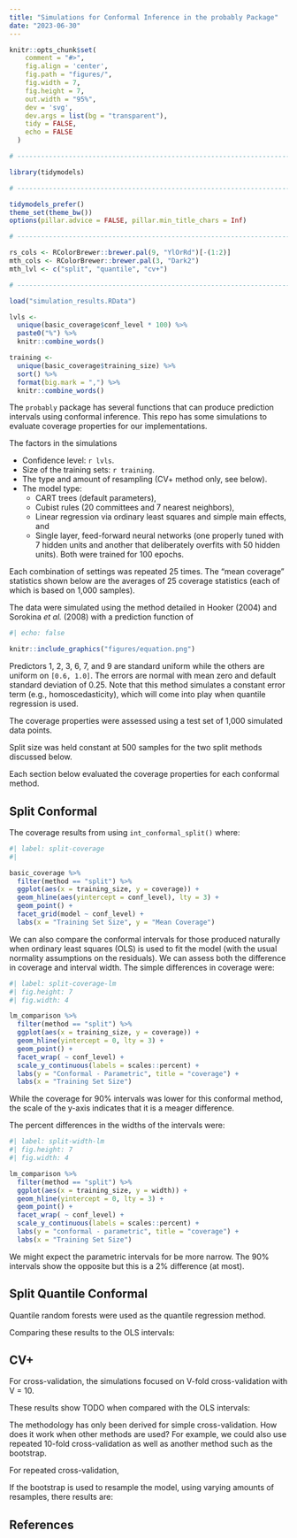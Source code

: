 ```yaml
---
title: "Simulations for Conformal Inference in the probably Package"
date: "2023-06-30"
---
```


```r
knitr::opts_chunk$set(
    comment = "#>",
    fig.align = 'center',
    fig.path = "figures/",
    fig.width = 7,
    fig.height = 7,
    out.width = "95%",
    dev = 'svg',
    dev.args = list(bg = "transparent"),
    tidy = FALSE,
    echo = FALSE
  )

# ------------------------------------------------------------------------------

library(tidymodels)

# ------------------------------------------------------------------------------

tidymodels_prefer()
theme_set(theme_bw())
options(pillar.advice = FALSE, pillar.min_title_chars = Inf)

# ------------------------------------------------------------------------------

rs_cols <- RColorBrewer::brewer.pal(9, "YlOrRd")[-(1:2)]
mth_cols <- RColorBrewer::brewer.pal(3, "Dark2")
mth_lvl <- c("split", "quantile", "cv+")

# ------------------------------------------------------------------------------

load("simulation_results.RData")

lvls <- 
  unique(basic_coverage$conf_level * 100) %>% 
  paste0("%") %>% 
  knitr::combine_words()

training <- 
  unique(basic_coverage$training_size) %>% 
  sort() %>% 
  format(big.mark = ",") %>% 
  knitr::combine_words()

```

The `probably` package has several functions that can produce prediction intervals using conformal inference. This repo has some simulations to evaluate coverage properties for our implementations. 

The factors in the simulations

 - Confidence level: `r lvls`.
 - Size of the training sets:  `r training`.
 - The type and amount of resampling (CV+ method only, see below). 
 - The model type: 
   - CART trees (default parameters),
   - Cubist rules (20 committees and 7 nearest neighbors), 
   - Linear regression via ordinary least squares and simple main effects, and 
   - Single layer, feed-forward neural networks (one properly tuned with 7 hidden units and another that deliberately overfits with 50 hidden units). Both were trained for 100 epochs. 

Each combination of settings was repeated 25 times. The "mean coverage" statistics shown below are the averages of 25 coverage statistics (each of which is based on 1,000 samples).

The data were simulated using the method detailed in Hooker (2004) and Sorokina _et al._ (2008) with a prediction function of 

```r
#| echo: false

knitr::include_graphics("figures/equation.png")
```

Predictors 1, 2, 3, 6, 7, and 9 are standard uniform while the others are uniform on `[0.6, 1.0]`. The errors are normal with mean zero and default standard deviation of 0.25. Note that this method simulates a constant error term (e.g., homoscedasticity), which will come into play when quantile regression is used. 

The coverage properties were assessed using a test set of 1,000 simulated data points.

Split size was held constant at 500 samples for the two split methods discussed below. 

Each section below evaluated the coverage properties for each conformal method.

## Split Conformal

The coverage results from using `int_conformal_split()` where: 

```r
#| label: split-coverage
#| 

basic_coverage %>% 
  filter(method == "split") %>% 
  ggplot(aes(x = training_size, y = coverage)) + 
  geom_hline(aes(yintercept = conf_level), lty = 3) +
  geom_point() +
  facet_grid(model ~ conf_level) +
  labs(x = "Training Set Size", y = "Mean Coverage")
```

We can also compare the conformal intervals for those produced naturally when ordinary least squares (OLS) is used to fit the model (with the usual normality assumptions on the residuals). We can assess both the difference in coverage and interval width. The simple differences in coverage were: 

```r
#| label: split-coverage-lm
#| fig.height: 7
#| fig.width: 4

lm_comparison %>% 
  filter(method == "split") %>% 
  ggplot(aes(x = training_size, y = coverage)) + 
  geom_hline(yintercept = 0, lty = 3) +
  geom_point() +
  facet_wrap( ~ conf_level) +
  scale_y_continuous(labels = scales::percent) + 
  labs(y = "Conformal - Parametric", title = "coverage") +
  labs(x = "Training Set Size")
```

While the coverage for 90% intervals was lower for this conformal method, the scale of the y-axis indicates that it is a meager difference.

The percent differences in the widths of the intervals were:

```r
#| label: split-width-lm
#| fig.height: 7
#| fig.width: 4

lm_comparison %>% 
  filter(method == "split") %>% 
  ggplot(aes(x = training_size, y = width)) + 
  geom_hline(yintercept = 0, lty = 3) +
  geom_point() +
  facet_wrap( ~ conf_level) +
  scale_y_continuous(labels = scales::percent) + 
  labs(y = "conformal - parametric", title = "coverage") +
  labs(x = "Training Set Size")
```

We might expect the parametric intervals for be more narrow. The 90% intervals show the opposite but this is a 2% difference (at most). 

## Split Quantile Conformal

Quantile random forests were used as the quantile regression method. 


Comparing these results to the OLS intervals: 

## CV+

For cross-validation, the simulations focused on V-fold cross-validation with V = 10. 

These results show TODO when compared with the OLS intervals: 


The methodology has only been derived for simple cross-validation. How does it work when other methods are used? For example, we could also use repeated 10-fold cross-validation as well as another method such as the bootstrap. 

For repeated cross-validation, 

If the bootstrap is used to resample the model, using varying amounts of resamples, there results are: 



## References

